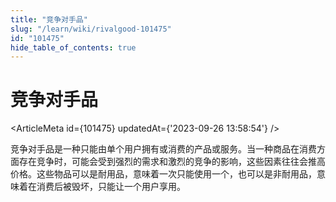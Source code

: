 ```yaml
---
title: "竞争对手品"
slug: "/learn/wiki/rivalgood-101475"
id: "101475"
hide_table_of_contents: true
---
```



# 竞争对手品

<ArticleMeta id={101475} updatedAt={'2023-09-26 13:58:54'} />
<div className='border-solid border-b border-t-0 my-4 border-[var(--ifm-color-gray-300)]' />

竞争对手品是一种只能由单个用户拥有或消费的产品或服务。当一种商品在消费方面存在竞争时，可能会受到强烈的需求和激烈的竞争的影响，这些因素往往会推高价格。这些物品可以是耐用品，意味着一次只能使用一个，也可以是非耐用品，意味着在消费后被毁坏，只能让一个用户享用。
